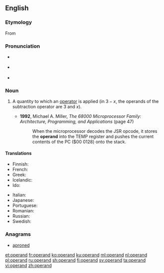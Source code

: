 ==English==

===Etymology===
From {{etyl|LL.|en}} {{term|operandum|lang=la}}

===Pronunciation===
* {{a|UK}} {{IPA|/ɒpə(ɹ)ænd/|lang=en}}
* {{a|UK}} {{IPA|/ˈɑp ə ˌrænd/|lang=en}}
* {{audio|En-us-operand.ogg|Audio (US)|lang=en}}

===Noun===
{{en-noun}}

# {{context|mathematics|computing|lang=en}} A quantity to which an [[operator]] is applied (in <math>3 - x</math>, the operands of the subtraction operator are 3 and <math>x</math>).
#* '''1992''', Michael A. Miller, ''The 68000 Microprocessor Family: Architecture, Programming, and Applications'' (page 47)
#*: When the microprocessor decodes the JSR opcode, it stores the '''operand''' into the TEMP register and pushes the current contents of the PC ($00 0128) onto the stack.

====Translations====
{{trans-top|quantity to which an operator is applied}}
* Finnish: {{t+|fi|operandi}}
* French: {{t+|fr|opérande|m}}
* Greek: {{t|el|τελεστέος|m}}
* Icelandic: {{t|is|þolandi|m}}
* Ido: {{t|io|operacario}}
{{trans-mid}}
* Italian: {{t+|it|operando|m}}
* Japanese: {{t|ja|被演算子|tr=ひえんざんし, hienzanshi|sc=Jpan}}
* Portuguese: {{t+|pt|operando}}
* Romanian: {{t|ro|operand}}
* Russian: {{t+|ru|опера́нд|m|sc=Cyrl}}
* Swedish: {{t+|sv|operand}}
{{trans-bottom}}

===Anagrams===
* [[aproned#English|aproned]]

[[et:operand]]
[[fr:operand]]
[[ko:operand]]
[[ku:operand]]
[[ml:operand]]
[[nl:operand]]
[[pl:operand]]
[[ru:operand]]
[[sh:operand]]
[[fi:operand]]
[[sv:operand]]
[[ta:operand]]
[[vi:operand]]
[[zh:operand]]